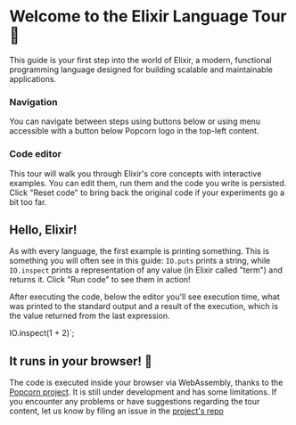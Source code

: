 
# Welcome to the Elixir Language Tour 🚀

This guide is your first step into the world of Elixir, a modern,
functional programming language designed for building scalable
and maintainable applications.

### Navigation

You can navigate between steps using buttons below or using menu accessible with
a button below Popcorn logo in the top-left content.

### Code editor

This tour will walk you through Elixir's core concepts with interactive examples.
You can edit them, run them and the code you write is persisted.
Click "Reset code" to bring back the original code
if your experiments go a bit too far.

## Hello, Elixir!

As with every language, the first example is printing something. This is something you will often see in this guide:
`IO.puts` prints a string, while `IO.inspect` prints a representation of any value (in Elixir called "term") and returns it.
Click "Run code" to see them in action!

After executing the code, below the editor you'll see execution time, what was printed to the standard output
and a result of the execution, which is the value returned from the last expression.

IO.inspect(1 + 2)`;

## It runs in your browser! 🍿

The code is executed inside your browser via WebAssembly, thanks to the [Popcorn project](https://popcorn.swmansion.com/).
It is still under development and has some limitations.
If you encounter any problems or have suggestions regarding the tour content, let us know by filing an issue
in the [project's repo](https://github.com/software-mansion/popcorn/issues)
